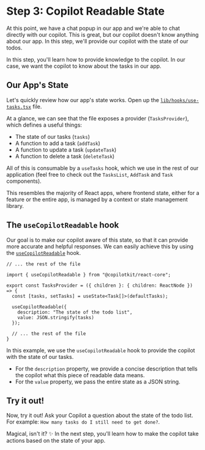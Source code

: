 
# Step 3: Copilot Readable State

At this point, we have a chat popup in our app and we're able to chat directly with our copilot. This is great, but our copilot doesn't know anything about our app. In this step, we'll provide our copilot with the state of our todos.

In this step, you'll learn how to provide knowledge to the copilot. In our case, we want the copilot to know about the tasks in our app.

## Our App's State

Let's quickly review how our app's state works. Open up the [`lib/hooks/use-tasks.tsx`](https://github.com/CopilotKit/example-todos-app/blob/base-start-here/lib/hooks/use-tasks.tsx) file.

At a glance, we can see that the file exposes a provider (`TasksProvider`), which defines a useful things:

- The state of our tasks (`tasks`)
- A function to add a task (`addTask`)
- A function to update a task (`updateTask`)
- A function to delete a task (`deleteTask`)

All of this is consumable by a `useTasks` hook, which we use in the rest of our application (feel free to check out the `TasksList`, `AddTask` and `Task` components).

This resembles the majority of React apps, where frontend state, either for a feature or the entire app, is managed by a context or state management library.

## The `useCopilotReadable` hook

Our goal is to make our copilot aware of this state, so that it can provide more accurate and helpful responses. We can easily achieve this by using the [`useCopilotReadable`](/reference/hooks/useCopilotReadable) hook.

```tsx filename="libs/hooks/use-tasks.tsx" {3,8-11}
// ... the rest of the file

import { useCopilotReadable } from "@copilotkit/react-core";

export const TasksProvider = ({ children }: { children: ReactNode }) => {
  const [tasks, setTasks] = useState<Task[]>(defaultTasks);

  useCopilotReadable({
    description: "The state of the todo list",
    value: JSON.stringify(tasks)
  });

  // ... the rest of the file
}
```

In this example, we use the `useCopilotReadable` hook to provide the copilot with the state of our tasks.

- For the `description` property, we provide a concise description that tells the copilot what this piece of readable data means.
- For the `value` property, we pass the entire state as a JSON string.

## Try it out!

Now, try it out! Ask your Copilot a question about the state of the todo list. For example: `How many tasks do I still need to get done?`.

Magical, isn't it? ✨ In the next step, you'll learn how to make the copilot take actions based on the state of your app.

